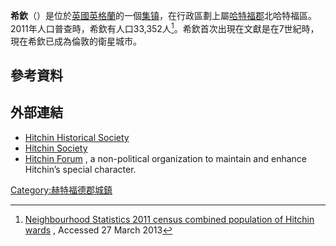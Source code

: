 '''希欽'''（{{Lang-en|Hitchin}}）是位於[[英國|英國]][[英格蘭|英格蘭]]的一個[[集镇|集镇]]，在行政區劃上屬[[哈特福郡|哈特福郡]]北哈特福區。2011年人口普查時，希欽有人口33,352人<ref name="census 2011" >[http://www.neighbourhood.statistics.gov.uk/dissemination/LeadAreaSearch.do?a=7&r=1&i=1001&m=0&s=1364410010153&enc=1&areaSearchText=hitchin&areaSearchType=14&extendedList=true&searchAreas= Neighbourhood Statistics 2011 census combined  population of Hitchin wards] {{Wayback|url=http://www.neighbourhood.statistics.gov.uk/dissemination/LeadAreaSearch.do?a=7&r=1&i=1001&m=0&s=1364410010153&enc=1&areaSearchText=hitchin&areaSearchType=14&extendedList=true&searchAreas= |date=20160304061954 }}, Accessed 27 March 2013</ref>。希欽首次出現在文獻是在7世紀時，現在希欽已成為倫敦的衛星城市。
==參考資料==
{{Reflist}}
==外部連結==
* [http://www.hitchinhistoricals.org.uk/ Hitchin Historical Society] {{Wayback|url=http://www.hitchinhistoricals.org.uk/ |date=20170118055322 }}
* [http://www.hitchinsociety.org.uk/ Hitchin Society] {{Wayback|url=http://www.hitchinsociety.org.uk/ |date=20160424183233 }}
* [http://www.hitchinforum.org.uk/ Hitchin Forum] {{Wayback|url=http://www.hitchinforum.org.uk/ |date=20210122195448 }}, a non-political organization to maintain and enhance Hitchin’s special character.
{{Commons category|Hitchin}}

[[Category:赫特福德郡城鎮|Category:赫特福德郡城鎮]]